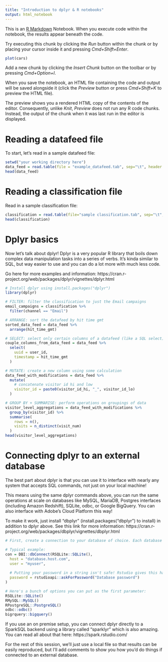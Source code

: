 ```yaml
---
title: "Introduction to dplyr & R notebooks"
output: html_notebook
---
```


This is an [R Markdown](http://rmarkdown.rstudio.com) Notebook. When you execute code within the notebook, the results appear beneath the code. 

Try executing this chunk by clicking the *Run* button within the chunk or by placing your cursor inside it and pressing *Cmd+Shift+Enter*. 

```r
plot(cars)
```

Add a new chunk by clicking the *Insert Chunk* button on the toolbar or by pressing *Cmd+Option+I*.

When you save the notebook, an HTML file containing the code and output will be saved alongside it (click the *Preview* button or press *Cmd+Shift+K* to preview the HTML file). 

The preview shows you a rendered HTML copy of the contents of the editor. Consequently, unlike *Knit*, *Preview* does not run any R code chunks. Instead, the output of the chunk when it was last run in the editor is displayed.


# Reading a datafeed file
To start, let's read in a sample datafeed file:

```r
setwd("your working directory here")
data_feed = read.table(file = "example_datafeed.tab", sep="\t", header = TRUE, na.strings = "", stringsAsFactors = FALSE)
head(data_feed)
```


# Reading a classification file
Read in a sample classification file:

```r
classification = read.table(file="sample classification.tab", sep="\t", header = TRUE, stringsAsFactors = FALSE)
head(classification)
```


# Dplyr basics
Now let's talk about dplyr!
Dplyr is a very popular R library that boils down complex data manipulation tasks into a series of verbs. It's kinda similar to SQL, but way easier to use and you can do a lot more with much less code.

Go here for more examples and information: https://cran.r-project.org/web/packages/dplyr/vignettes/dplyr.html

```r
# Install dplyr using install.packages("dplyr")
library(dplyr)

# FILTER: filter the classification to just the Email campaigns
email_campaigns = classification %>%
  filter(channel == "Email")

# ARRANGE: sort the datafeed by hit time gmt
sorted_data_feed = data_feed %>%
  arrange(hit_time_gmt)

# SELECT: select only certain columns of a datafeed (like a SQL select) and rename them
couple_columns_from_data_feed = data_feed %>%
  select(
    uuid = user_id,
    timestamp = hit_time_gmt
  )

# MUTATE: create a new column using some calculation
data_feed_with_modifications = data_feed %>%
  mutate(
    # concatenate visitor id hi and low
    visitor_id = paste0(visitor_id_hi, "_", visitor_id_lo)
  )

# GROUP BY + SUMMARISE: perform operations on groupings of data
visitor_level_aggregations = data_feed_with_modifications %>%
  group_by(visitor_id) %>%
  summarise(
    rows = n(),
    visits = n_distinct(visit_num)
  )
head(visitor_level_aggregations)
```


# Connecting dplyr to an external database
The best part about dplyr is that you can use it to interface with nearly any system that accepts SQL commands, not just on your local machine!

This means using the same dplyr commands above, you can run the same operations at scale on databases like MySQL, MariaDB, Postgres interfaces (including Amazon Redshift), SQLite, odbc, or Google BigQuery. You can also interface with Adobe's Cloud Platform this way!

To make it work, just install "dbplyr" (install.packages("dbplyr") to install) in addition to dplyr above. See this link for more information: https://cran.r-project.org/web/packages/dbplyr/vignettes/dbplyr.html

```r

# First, create a connection to your database of choice. Each database will have its own parameters to enter, but the first parameter is always the type of database

# Typical example:
con = DBI::dbConnect(RSQLite::SQLite(), 
  host = "database.host.com",
  user = "myuser",
  
  # Putting your password in a string isn't safe! Rstudio gives this handy option:
  password = rstudioapi::askForPassword("Database password")
)

# Here's a bunch of options you can put as the first parameter:
RSQLite::SQLite()
RMySQL::MySQL()
RPostgreSQL::PostgreSQL()
odbc::odbc()
bigrquery::bigquery()
```


If you use an on premise setup, you can connect dplyr directly to a SparkSQL backend using a library called "sparklyr" which is also amazing. You can read all about that here: https://spark.rstudio.com/

For the rest of this session, we'll just use a local file so that results can be easily reproduced, but I'll add comments to show you how you'd do things if connected to an external database.






